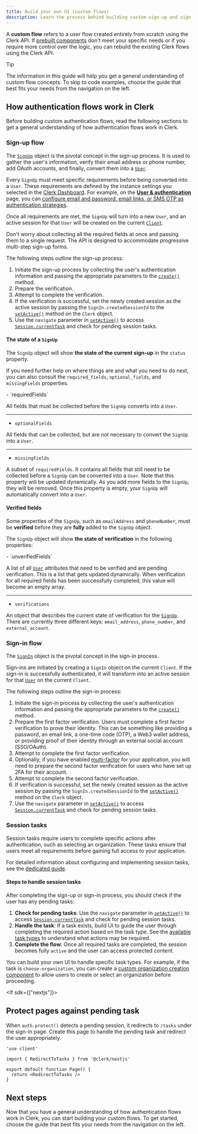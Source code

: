 ```yaml
---
title: Build your own UI (custom flows)
description: Learn the process behind building custom sign-up and sign-in flows with Clerk.
---
```


A **custom flow** refers to a user flow created entirely from scratch using the Clerk API. If [prebuilt components](/docs/reference/components/overview) don't meet your specific needs or if you require more control over the logic, you can rebuild the existing Clerk flows using the Clerk API.

> [!TIP]
> The information in this guide will help you get a general understanding of custom flow concepts. To skip to code examples, choose the guide that best fits your needs from the navigation on the left.

## How authentication flows work in Clerk

Before building custom authentication flows, read the following sections to get a general understanding of how authentication flows work in Clerk.

### Sign-up flow

The [`SignUp`](/docs/reference/javascript/sign-up) object is the pivotal concept in the sign-up process. It is used to gather the user's information, verify their email address or phone number, add OAuth accounts, and finally, convert them into a [`User`](/docs/reference/javascript/user).

Every `SignUp` must meet specific requirements before being converted into a `User`. These requirements are defined by the instance settings you selected in the [Clerk Dashboard](https://dashboard.clerk.com/). For example, on the [**User & authentication**](https://dashboard.clerk.com/last-active?path=user-authentication/user-and-authentication) page, you can [configure email and password, email links, or SMS OTP as authentication strategies](/docs/guides/configure/auth-strategies/sign-up-sign-in-options).

Once all requirements are met, the `SignUp` will turn into a new `User`, and an active session for that `User` will be created on the current [`Client`](/docs/reference/javascript/client).

Don't worry about collecting all the required fields at once and passing them to a single request. The API is designed to accommodate progressive multi-step sign-up forms.

The following steps outline the sign-up process:

1. Initiate the sign-up process by collecting the user's authentication information and passing the appropriate parameters to the [`create()`](/docs/reference/javascript/sign-in#create) method.
1. Prepare the verification.
1. Attempt to complete the verification.
1. If the verification is successful, set the newly created session as the active session by passing the `SignIn.createdSessionId` to the [`setActive()`](/docs/reference/javascript/clerk#set-active) method on the `Clerk` object.
1. Use the `navigate` parameter in [`setActive()`](/docs/reference/javascript/types/set-active-params) to access [`Session.currentTask`](/docs/reference/javascript/types/session-task) and check for pending session tasks.

#### The state of a `SignUp`

The `SignUp` object will show **the state of the current sign-up** in the `status` property.

If you need further help on where things are and what you need to do next, you can also consult the `required_fields`, `optional_fields`, and `missingFields` properties.

<Properties>
  - `requiredFields`

  All fields that must be collected before the `SignUp` converts into a `User`.

  ---

  - `optionalFields`

  All fields that can be collected, but are not necessary to convert the `SignUp` into a `User`.

  ---

  - `missingFields`

  A subset of `requiredFields`. It contains all fields that still need to be collected before a `SignUp` can be converted into a `User`. Note that this property will be updated dynamically. As you add more fields to the `SignUp`, they will be removed. Once this property is empty, your `SignUp` will automatically convert into a `User`.
</Properties>

#### Verified fields

Some properties of the `SignUp`, such as `emailAddress` and `phoneNumber`, must be **verified** before they are **fully** added to the `SignUp` object.

The `SignUp` object will show **the state of verification** in the following properties:

<Properties>
  - `unverifiedFields`

  A list of all [`User`](/docs/reference/javascript/user) attributes that need to be verified and are pending verification. This is a list that gets updated dynamically. When verification for all required fields has been successfully completed, this value will become an empty array.

  ---

  - `verifications`

  An object that describes the current state of verification for the [`SignUp`](/docs/reference/javascript/sign-in). There are currently three different keys: `email_address`, `phone_number`, and `external_account`.
</Properties>

### Sign-in flow

The [`SignIn`](/docs/reference/javascript/sign-in) object is the pivotal concept in the sign-in process.

Sign-ins are initiated by creating a `SignIn` object on the current `Client`. If the sign-in is successfully authenticated, it will transform into an active session for that [`User`](/docs/reference/javascript/user) on the current `Client`.

The following steps outline the sign-in process:

1. Initiate the sign-in process by collecting the user's authentication information and passing the appropriate parameters to the [`create()`](/docs/reference/javascript/sign-in#create) method.
1. Prepare the first factor verification. Users must complete a first factor verification to prove their identity. This can be something like providing a password, an email link, a one-time code (OTP), a Web3 wallet address, or providing proof of their identity through an external social account (SSO/OAuth).
1. Attempt to complete the first factor verification.
1. Optionally, if you have enabled [multi-factor](/docs/guides/configure/auth-strategies/sign-up-sign-in-options) for your application, you will need to prepare the second factor verification for users who have set up 2FA for their account.
1. Attempt to complete the second factor verification.
1. If verification is successful, set the newly created session as the active session by passing the `SignIn.createdSessionId` to the [`setActive()`](/docs/reference/javascript/clerk#set-active) method on the `Clerk` object.
1. Use the `navigate` parameter in [`setActive()`](/docs/reference/javascript/types/set-active-params) to access [`Session.currentTask`](/docs/reference/javascript/types/session-task) and check for pending session tasks.

### Session tasks

Session tasks require users to complete specific actions after authentication, such as selecting an organization. These tasks ensure that users meet all requirements before gaining full access to your application.

For detailed information about configuring and implementing session tasks, see the [dedicated guide](/docs/guides/configure/session-tasks).

#### Steps to handle session tasks

After completing the sign-up or sign-in process, you should check if the user has any pending tasks:

1. **Check for pending tasks**: Use the `navigate` parameter in [`setActive()`](/docs/reference/javascript/types/set-active-params) to access [`Session.currentTask`](/docs/reference/javascript/types/session-task) and check for pending session tasks.
1. **Handle the task**: If a task exists, build UI to guide the user through completing the required action based on the task type. See the [available task types](/docs/guides/configure/session-tasks#available-tasks) to understand what actions may be required.
1. **Complete the flow**: Once all required tasks are completed, the session becomes fully `active` and the user can access protected content.

You can build your own UI to handle specific task types. For example, if the task is `choose-organization`, you can create a [custom organization creation component](/docs/guides/development/custom-flows/organizations/create-organizations) to allow users to create or select an organization before proceeding.

<If sdk={["nextjs"]}>
  ## Protect pages against pending task

  When `auth.protect()` detects a pending session, it redirects to `/tasks` under the sign-in page. Create this page to handle the pending task and redirect the user appropriately.

  ```tsx {{ filename: 'app/sign-in/tasks/page.tsx' }}
  'use client'

  import { RedirectToTasks } from '@clerk/nextjs'

  export default function Page() {
    return <RedirectToTasks />
  }
  ```
</If>

## Next steps

Now that you have a general understanding of how authentication flows work in Clerk, you can start building your custom flows. To get started, choose the guide that best fits your needs from the navigation on the left.
